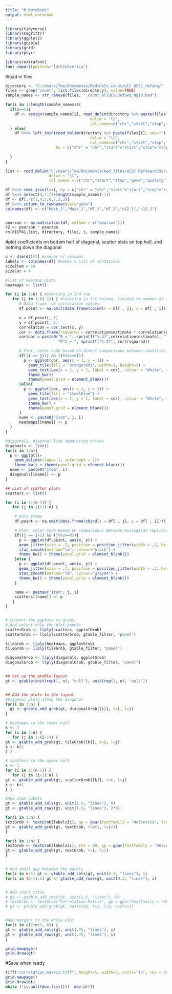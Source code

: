 ```yaml
---
title: "R Notebook"
output: html_notebook
---
```


```r
library(tidyverse)
library(magrittr)
library(ggplot2)
library(gtable)
library(grid)
library(plyr)

library(extrafont)
font_import(pattern="[H/h]elvetica")
```

#load in files
```r
directory <- "C:/Users/Tom/Documents/Bedtools_count/all_UCSC_refseq/"
files <- grep("count", list.files(directory), value=TRUE)
sample_names <- str_remove(files, "_count_allUCSCRefSeq_Hg19.bed")

for(i in 1:length(sample_names)){
  if(i==1){
    df <- assign(sample_names[i], read_delim(directory %>% paste(files[i], sep=""), 
                                     delim = "\t", 
                                     col_names=c("chr","start","stop","gene","quality","strand","?","size","depth","?","?","?",sample_names[i])) %>% select(1:6,13))
  } else{
    df %<>% left_join(read_delim(directory %>% paste(files[i], sep=""), 
                                     delim = "\t", 
                                     col_names=c("chr","start","stop","gene","quality","strand","?","size","depth","?","?","?", sample_names[i])) %>% select(1:6,13),
                      by = c("chr" = "chr","start"="start","stop"="stop","gene"="gene","quality"="quality","strand"="strand"))
    
  }
}

list <- read_delim("C:/Users/Tom/Documents/bed_files/UCSC Refseq/UCSCrefseq_singleisoform_noannotation.bed",
                   delim = "\t",
                   col_names = c("chr","start","stop","gene","quality","strand"))

df %<>% semi_join(list, by = c("chr" = "chr","start"="start","stop"="stop","gene"="gene","quality"="quality","strand"="strand"))
df %<>% select(4,7:(7+length(sample_names)-1))
df <- df[, c(1,4,5,6,7,2,3)]
df %<>% column_to_rownames(var="gene")
colnames(df) <- c("Mock_1","Mock_2","WT_1","WT_2","n12_1","n12_2")


pearson <- as.matrix(cor(df, method = c("pearson")))
r2 <- pearson * pearson
rm(dICP41,list, directory, files, i, sample_names)
```

#plot coefficients on bottom half of diagonal, scatter plots on top half, and nothing down the diagonal
```r
n <- dim(df)[2] #number of columns
labels <- colnames(df) #makes a list of conditions
sizeItem = 16
sizeCor = 4

#list of heatmap plots
heatmaps <- list()

for (i in 2:n) { #starting in 2nd row
   for (j in 1:(i-1)) { #starting in 1st column, limited to number of row - 1/bottom half of diagonal
      # Data frame  of correlation values
      df.point <- na.omit(data.frame(cbind(x = df[ , j], y = df[ , i])))

      x = df.point[, 1]
      y = df.point[, 2]
      correlation = cor.test(x, y)
      cor <- data.frame(rsquared = correlation$estimate * correlation$estimate)
      cor$cor = paste0("R = ", sprintf("%.4f",correlation$estimate), "\n",
                       "R^2 = ", sprintf("%.4f", cor$rsquared))

      # Plot, color code based on direct comparisons between condition replicates
      if((i == j+1) && (i%%2==0)){
        p <- ggplot(cor, aes(x = 1, y = 1)) +
          geom_tile(fill = "orangered1", width=1, height=1) +
          geom_text(aes(x = 1, y = 1, label = cor), colour = "White", size = 2, family = "Helvetica", show.legend = FALSE) +
          theme_bw()+ 
          theme(panel.grid = element_blank()) 
      }else{
        p <- ggplot(cor, aes(x = 1, y = 1)) +
          geom_tile(fill = "steelblue") +
          geom_text(aes(x = 1, y = 1, label = cor), colour = "White", size = 2, family = "Helvetica", show.legend = FALSE) +
          theme_bw() + 
          theme(panel.grid = element_blank()) 
      }
      name <- paste0("Item", j, i)
      heatmaps[[name]] <- p
  }
}

#diagonals, diagonal line separating halves
diagonals <- list()
for(i in 1:n){
  p <- ggplot()+
    geom_abline(slope=-1, intercept = 1)+
    theme_bw() + theme(panel.grid = element_blank())
  name <- paste0("Item", i)
  diagonals[[name]] <- p
}

## List of scatter plots
scatters <- list()

for (i in 1:(n-1)) {
   for (j in (i+1):n) {

    # Data frame 
    df.point <- na.omit(data.frame(cbind(x = df[ , j], y = df[ , i])))

    # Plot, color code based on comparisons between biological replicates
    if((j == i+1) && (j%%2==0)){
      p <- ggplot(df.point, aes(x, y)) +
      geom_jitter(size = .7, position = position_jitter(width = .2, height= .2), aes(color = "orangered2")) +
      stat_smooth(method="lm", colour="black") +
      theme_bw() + theme(panel.grid = element_blank())
    }else {
      p <- ggplot(df.point, aes(x, y)) +
      geom_jitter(size = .7, position = position_jitter(width = .2, height= .2)) +
      stat_smooth(method="lm", colour="gray84") +
      theme_bw() + theme(panel.grid = element_blank())
    }

    name <- paste0("Item", j, i)
    scatters[[name]] <- p
   } 
}


# Convert the ggplots to grobs, 
# and select only the plot panels
scatterGrob <- llply(scatters, ggplotGrob)
scatterGrob <- llply(scatterGrob, gtable_filter, "panel")

tileGrob <- llply(heatmaps, ggplotGrob)
tileGrob <- llply(tileGrob, gtable_filter, "panel")

diagonalGrob <- llply(diagonals, ggplotGrob)
diagonalGrob <- llply(diagonalGrob, gtable_filter, "panel")


## Set up the gtable layout
gt <- gtable(unit(rep(1, n), "null"), unit(rep(1, n), "null"))


## Add the plots to the layout
#Diagonal plots along the diagonal
for(i in 1:n) {
  gt <- gtable_add_grob(gt, diagonalGrob[[i]], t=i, l=i)
}

# heatmaps in the lower half
k <- 1
for (i in 2:n) {
   for (j in 1:(i-1)) {
gt <- gtable_add_grob(gt, tileGrob[[k]], t=i, l=j)
k <- k+1
} }

# scatters in the upper half
k <- 1
for (i in 1:(n-1)) {
   for (j in (i+1):n) {
gt <- gtable_add_grob(gt, scatterGrob[[k]], t=i, l=j)
k <- k+1
} }

#Add item labels
gt <- gtable_add_cols(gt, unit(1.5, "lines"), 0)
gt <- gtable_add_rows(gt, unit(1.5, "lines"), 2*n)

for(i in 1:n) {
textGrob <- textGrob(labels[i], gp = gpar(fontfamily = "Helvetica", fontsize = 8))
gt <- gtable_add_grob(gt, textGrob, t=n+1, l=i+1)
}

for(i in 1:n) {
textGrob <- textGrob(labels[i], rot = 90, gp = gpar(fontfamily = "Helvetica", fontsize = 8))
gt <- gtable_add_grob(gt, textGrob, t=i, l=1)
}


# Add small gap between the panels
for(i in n:1) gt <- gtable_add_cols(gt, unit(0.2, "lines"), i)
for(i in (n-1):1) gt <- gtable_add_rows(gt, unit(0.2, "lines"), i)


# Add chart title
# gt <- gtable_add_rows(gt, unit(1.5, "lines"), 0)
# textGrob <- textGrob("Correlation Matrix", gp = gpar(fontfamily = "Helvetica", fontface = "bold", fontsize = 8)) 
# gt <- gtable_add_grob(gt, textGrob, t=1, l=3, r=2*n+1)


#Add margins to the whole plot
for(i in c(2*n+1, 0)) {
gt <- gtable_add_cols(gt, unit(.75, "lines"), i)
gt <- gtable_add_rows(gt, unit(.75, "lines"), i)
}

grid.newpage()
grid.draw(gt)
```

#Save when ready
```r
tiff("correlation_matrix.tiff", height=5, width=5, units="in", res = 300)
grid.newpage()
grid.draw(gt)
while (!is.null(dev.list()))  dev.off()
```


